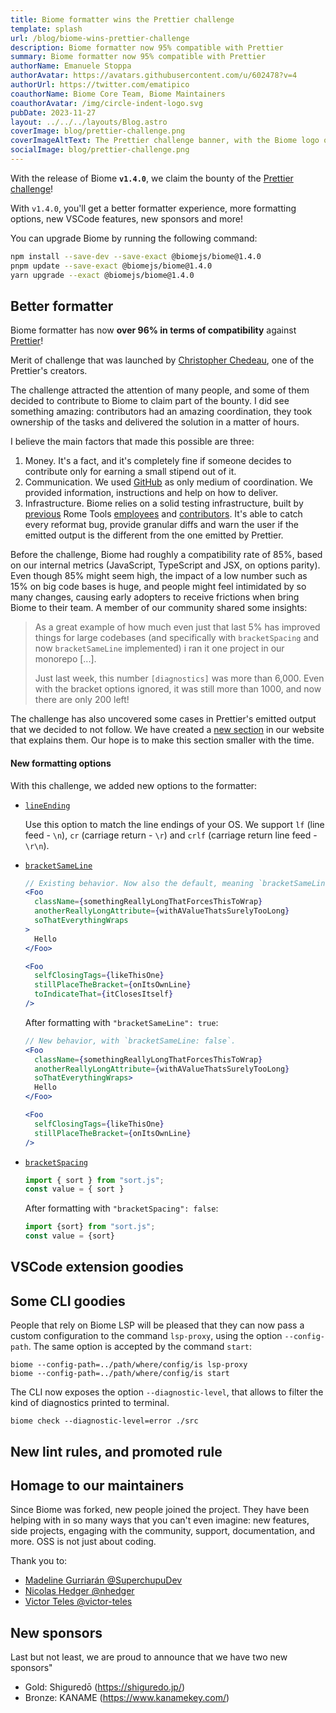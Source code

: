 ```yaml
---
title: Biome formatter wins the Prettier challenge
template: splash
url: /blog/biome-wins-prettier-challenge
description: Biome formatter now 95% compatible with Prettier
summary: Biome formatter now 95% compatible with Prettier
authorName: Emanuele Stoppa
authorAvatar: https://avatars.githubusercontent.com/u/602478?v=4
authorUrl: https://twitter.com/ematipico
coauthorName: Biome Core Team, Biome Maintainers
coauthorAvatar: /img/circle-indent-logo.svg
pubDate: 2023-11-27
layout: ../../../layouts/Blog.astro
coverImage: blog/prettier-challenge.png
coverImageAltText: The Prettier challenge banner, with the Biome logo over it
socialImage: blog/prettier-challenge.png
---
```


With the release of Biome **`v1.4.0`**, we claim the bounty of the [Prettier challenge](https://console.algora.io/challenges/prettier)!

With `v1.4.0`, you'll get a better formatter experience, more formatting options, new VSCode features, new sponsors and more!

You can upgrade Biome by running the following command:

```bash
npm install --save-dev --save-exact @biomejs/biome@1.4.0
pnpm update --save-exact @biomejs/biome@1.4.0
yarn upgrade --exact @biomejs/biome@1.4.0
```

##  Better formatter

Biome formatter has now **over 96% in terms of compatibility** against [Prettier](https://prettier.io/)!

Merit of challenge that was launched by [Christopher Chedeau](https://twitter.com/Vjeux/status/1722733472522142022), one of the Prettier's creators.

The challenge attracted the attention of many people, and some of them decided to contribute to Biome to claim part of the bounty. I did see something amazing: contributors had an amazing coordination, they took ownership of the tasks and delivered the solution in a matter of hours.

I believe the main factors that made this possible are three:
1. Money. It's a fact, and it's completely fine if someone decides to contribute only for earning a small stipend out of it.
2. Communication. We used [GitHub](https://github.com/biomejs/biome/issues/720) as only medium of coordination. We provided information, instructions and help on how to deliver.
3. Infrastructure. Biome relies on a solid testing infrastructure, built by [previous](https://github.com/MichaReiser) Rome Tools [employees](https://github.com/ematipico) and [contributors](https://github.com/IWANABETHATGUY/). It's able to catch every reformat bug, provide granular diffs and warn the user if the emitted output is the different from the one emitted by Prettier.

Before the challenge, Biome had roughly a compatibility rate of 85%, based on our internal metrics (JavaScript, TypeScript and JSX, on options parity). Even though 85% might seem high,
the impact of a low number such as 15% on big code bases is huge, and people might feel intimidated by so many changes, causing early adopters to receive frictions when bring Biome to their team. A member of our community shared some insights:

> As a great example of how much even just that last 5% has improved things for large codebases (and specifically with `bracketSpacing` and now `bracketSameLine` implemented) i ran it one project in our monorepo [...].
>
> Just last week, this number `[diagnostics]` was more than 6,000. Even with the bracket options ignored, it was still more than 1000, and now there are only 200 left!

The challenge has also uncovered some cases in Prettier's emitted output that we decided to not follow. We have created a [new section](/formatter/#differences-with-prettier) in our website that explains them. Our hope is to make this section smaller with the time.

#### New formatting options

With this challenge, we added new options to the formatter:
- [`lineEnding`](/reference/configuration#formatterlineending)

  Use this option to match the line endings of your OS. We support `lf` (line feed - `\n`), `cr` (carriage return - `\r`) and `crlf` (carriage return line feed - `\r\n`).

- [`bracketSameLine`](/reference/configuration#formatterbracketsameline)

  ```jsx title="example.js"
  // Existing behavior. Now also the default, meaning `bracketSameLine: true`.
  <Foo
    className={somethingReallyLongThatForcesThisToWrap}
    anotherReallyLongAttribute={withAValueThatsSurelyTooLong}
    soThatEverythingWraps
  >
    Hello
  </Foo>

  <Foo
    selfClosingTags={likeThisOne}
    stillPlaceTheBracket={onItsOwnLine}
    toIndicateThat={itClosesItself}
  />
  ```

  After formatting with `"bracketSameLine": true`:

  ```jsx title="example.js"
  // New behavior, with `bracketSameLine: false`.
  <Foo
    className={somethingReallyLongThatForcesThisToWrap}
    anotherReallyLongAttribute={withAValueThatsSurelyTooLong}
    soThatEverythingWraps>
    Hello
  </Foo>

  <Foo
    selfClosingTags={likeThisOne}
    stillPlaceTheBracket={onItsOwnLine}
  />
  ```

- [`bracketSpacing`](/reference/configuration#formatterbracketspacing)

  ```js title="example.js"
  import { sort } from "sort.js";
  const value = { sort }
  ```

  After formatting with `"bracketSpacing": false`:

  ```js title="example.js"
  import {sort} from "sort.js";
  const value = {sort}
  ```

## VSCode extension goodies

## Some CLI goodies

People that rely on Biome LSP will be pleased that they can now pass a custom configuration to the command `lsp-proxy`, using the option `--config-path`. The same option is accepted by the command `start`:

```shell
biome --config-path=../path/where/config/is lsp-proxy
biome --config-path=../path/where/config/is start
````

The CLI now exposes the option `--diagnostic-level`, that allows to filter the kind of diagnostics printed to terminal.

```shell
biome check --diagnostic-level=error ./src
```

## New lint rules, and promoted rule


## Homage to our maintainers

Since Biome was forked, new people joined the project. They have been helping with in so many ways that you can't even imagine: new features, side projects, engaging with the community, support, documentation, and more. OSS is not just about coding.

Thank you to:
- [Madeline Gurriarán @SuperchupuDev](https://github.com/SuperchupuDev)
- [Nicolas Hedger @nhedger](https://github.com/nhedger)
- [Victor Teles @victor-teles](https://github.com/victor-teles)

## New sponsors

Last but not least, we are proud to announce that we have two new sponsors"

- Gold: Shiguredō (https://shiguredo.jp/)
- Bronze: KANAME (https://www.kanamekey.com/)

